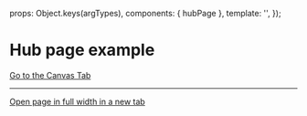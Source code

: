 
<Meta of={HubpageStories} />

  props: Object.keys(argTypes),
  components: { hubPage },
  template: '<hubPage />',
});

# Hub page example

<a href="?path=/story/pages-hub-page--example">Go to the Canvas Tab</a>

***

<a href="?id=pages-hub-page--example" target="_blank">Open page in full width in a new tab</a>

<Canvas>
  <Story of={HubpageStories.Example} />
</Canvas>
